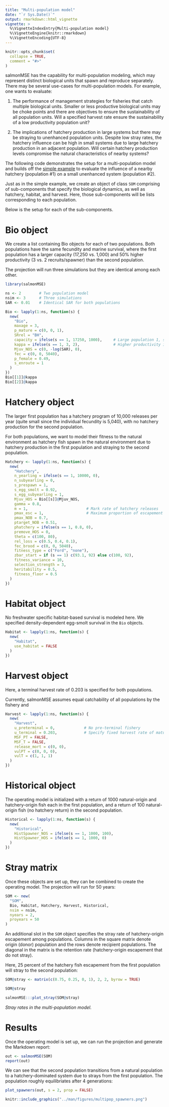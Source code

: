 ```yaml
---
title: "Multi-population model"
date: "`r Sys.Date()`"
output: rmarkdown::html_vignette
vignette: >
  %\VignetteIndexEntry{Multi-population model}
  %\VignetteEngine{knitr::rmarkdown}
  %\VignetteEncoding{UTF-8}
---
```


```r
knitr::opts_chunk$set(
  collapse = TRUE,
  comment = "#>"
)
```

salmonMSE has the capability for multi-population modeling, which may represent distinct biological units that spawn and reproduce separately.
There may be several use-cases for multi-population models. For example, one wants to evaluate:

1. The performance of management strategies for fisheries that catch multiple biological units. Smaller or less productive biological units may be choke points and there are objectives to ensure the sustainability of all population units. Will a specified harvest rate ensure the sustainability of a low productivity population unit?

2. The implications of hatchery production in large systems but there may be straying to unenhanced population units. Despite low stray rates, the hatchery influence can be high in small systems due to large hatchery production in an adjacent population. Will certain hatchery production levels compromise the natural characteristics of nearby systems?

The following code demonstrates the setup for a multi-population model and builds off the [simple example](../articles/example.html) to evaluate the influence of a nearby hatchery (population #1) on a small unenhanced system (population #2).

Just as in the simple example, we create an object of class `SOM` comprising of sub-components that specify the biological dynamics, as well as hatchery, habitat, and harvest. 
Here, those sub-components will be lists corresponding to each population.

Below is the setup for each of the sub-components.

# Bio object

We create a list containing Bio objects for each of two populations.
Both populations have the same fecundity and marine survival, where the first population has a larger capacity (17,250 vs. 1,000) and 50% higher productivity (3 vs. 2 recruits/spawner) than the second population.

The projection will run three simulations but they are identical among each other.

```r
library(salmonMSE)

ns <- 2        # Two population model
nsim <- 3      # Three simulations 
SAR <- 0.01    # Identical SAR for both populations

Bio <- lapply(1:ns, function(s) {
  new(
    "Bio",
    maxage = 3,
    p_mature = c(0, 0, 1),
    SRrel = "BH",
    capacity = ifelse(s == 1, 17250, 1000),     # Large population 1, small population 2
    kappa = ifelse(s == 1, 3, 2),               # Higher productivity in population 1, lower in population 2
    Mjuv_NOS = c(0, -log(SAR), 0),
    fec = c(0, 0, 5040),
    p_female = 0.49,
    s_enroute = 1
  )
})
Bio[[1]]@kappa
Bio[[2]]@kappa
```

# Hatchery object

The larger first population has a hatchery program of 10,000 releases per year (quite small since the individual fecundity is 5,040), with no hatchery production for the second population.

For both populations, we want to model their fitness to the natural environment as hatchery fish spawn in the natural environment due to hatchery production in the first population and straying to the second population.

```r
Hatchery <- lapply(1:ns, function(s) {
  new(
    "Hatchery",
    n_yearling = ifelse(s == 1, 10000, 0),
    n_subyearling = 0,
    s_prespawn = 1,
    s_egg_smolt = 0.92,
    s_egg_subyearling = 1,
    Mjuv_HOS = Bio[[s]]@Mjuv_NOS,
    gamma = 0.8,
    m = 1,                          # Mark rate of hatchery releases
    pmax_esc = 1,                   # Maximum proportion of escapement (after en route mortality) that could be used as broodtake
    pmax_NOB = 0.7,
    ptarget_NOB = 0.51,
    phatchery = ifelse(s == 1, 0.8, 0),
    premove_HOS = 0,
    theta = c(100, 80),
    rel_loss = c(0.5, 0.4, 0.1),
    fec_brood = c(0, 0, 5040),
    fitness_type = c("Ford", "none"),
    zbar_start = if (s == 1) c(93.1, 92) else c(100, 92),
    fitness_variance = 10,
    selection_strength = 3,
    heritability = 0.5,
    fitness_floor = 0.5
  )
})
```

# Habitat object

No freshwater specific habitat-based survival is modeled here. We specified density-dependent egg-smolt survival in the `Bio` objects.

```r
Habitat <- lapply(1:ns, function(s) {
  new(
    "Habitat",
    use_habitat = FALSE
  )
})
```

# Harvest object

Here, a terminal harvest rate of 0.203 is specified for both populations.

Currently, salmonMSE assumes equal catchability of all populations by the fishery and 

```r
Harvest <- lapply(1:ns, function(s) {
  new(
    "Harvest",
    u_preterminal = 0,             # No pre-terminal fishery
    u_terminal = 0.203,            # Specify fixed harvest rate of mature fish
    MSF_PT = FALSE,
    MSF_T = FALSE,
    release_mort = c(0, 0),
    vulPT = c(0, 0, 0),
    vulT = c(1, 1, 1)
  )
})
```

# Historical object

The operating model is initialized with a return of 1000 natural-origin and hatchery-origin fish each in the first population, and a return of 100 natural-origin fish (no hatchery return) in the second population.

```r
Historical <- lapply(1:ns, function(s) {
  new(
    "Historical",
    HistSpawner_NOS = ifelse(s == 1, 1000, 100),
    HistSpawner_HOS = ifelse(s == 1, 1000, 0)
  )
})
```

# Stray matrix

Once these objects are set up, they can be combined to create the operating model. The projection will run for 50 years:

```r
SOM <- new(
  "SOM",
  Bio, Habitat, Hatchery, Harvest, Historical,
  nsim = nsim,
  nyears = 2,
  proyears = 50
)
```

An additional slot in the `SOM` object specifies the stray rate of hatchery-origin escapement among populations.
Columns in the square matrix denote origin (donor) population and the rows denote recipient populations.
The diagonal in the matrix is the retention rate (hatchery-origin escapement that do not stray).

Here, 25 percent of the hatchery fish escapement from the first population will stray to the second population:

```r
SOM@stray <- matrix(c(0.75, 0.25, 0, 1), 2, 2, byrow = TRUE)
```

```r
SOM@stray
```

```r
salmonMSE:::plot_stray(SOM@stray)
```

*Stray rates in the multi-population model.*

# Results

Once the operating model is set up, we can run the projection and generate the Markdown report:

```r
out <- salmonMSE(SOM)
report(out)
```

We can see that the second population transitions from a natural population to a hatchery-dominated system due to strays from the first population. The population roughly equilibriates after 4 generations:

```r
plot_spawners(out, s = 2, prop = FALSE)
```

```r
knitr::include_graphics("../man/figures/multipop_spawners.png")
```


